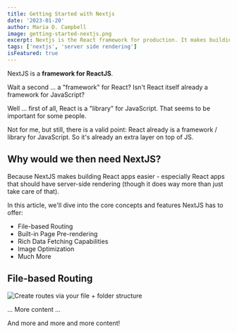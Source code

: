 ```yaml
---
title: Getting Started with Nextjs
date: '2023-01-20'
author: Maria D. Campbell
image: getting-started-nextjs.png
excerpt: Nextjs is the React framework for production. It makes building fullstack React apps and sites a breeze, and ships with built-in SSR.
tags: ['nextjs', 'server side rendering']
isFeatured: true 
---
```


NextJS is a **framework for ReactJS**.

Wait a second ... a "framework" for React? Isn't React itself already a framework for JavaScript?

Well ... first of all, React is a "library" for JavaScript. That seems to be important for some people.

Not for me, but still, there is a valid point: React already is a framework / library for JavaScript. So it's already an extra layer on top of JS.

## Why would we then need NextJS?

Because NextJS makes building React apps easier - especially React apps that should have server-side rendering (though it does way more than just take care of that).

In this article, we'll dive into the core concepts and features NextJS has to offer:

- File-based Routing
- Built-in Page Pre-rendering
- Rich Data Fetching Capabilities
- Image Optimization
- Much More

## File-based Routing

![Create routes via your file + folder structure](nextjs-file-based-routing.png)

... More content ...

And more and more and more content!